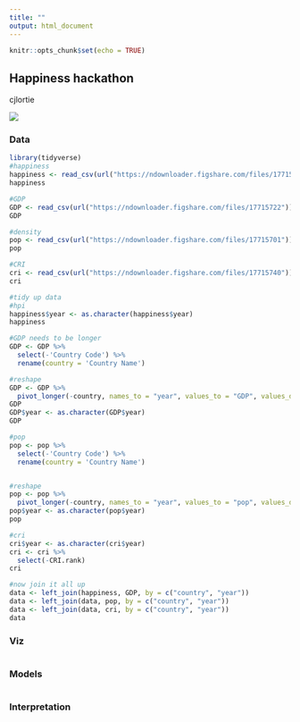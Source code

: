 ```yaml
---
title: ""
output: html_document
---
```


```r
knitr::opts_chunk$set(echo = TRUE)
```

## Happiness hackathon
cjlortie

![](./mr-robot.jpg)  

### Data
```r
library(tidyverse)
#happiness
happiness <- read_csv(url("https://ndownloader.figshare.com/files/17715713"))
happiness

#GDP
GDP <- read_csv(url("https://ndownloader.figshare.com/files/17715722"))
GDP

#density
pop <- read_csv(url("https://ndownloader.figshare.com/files/17715701"))
pop

#CRI
cri <- read_csv(url("https://ndownloader.figshare.com/files/17715740"))
cri

#tidy up data
#hpi
happiness$year <- as.character(happiness$year)
happiness

#GDP needs to be longer
GDP <- GDP %>%
  select(-'Country Code') %>%
  rename(country = 'Country Name')

#reshape
GDP <- GDP %>%
  pivot_longer(-country, names_to = "year", values_to = "GDP", values_drop_na = TRUE)
GDP
GDP$year <- as.character(GDP$year)
GDP

#pop
pop <- pop %>%
  select(-'Country Code') %>%
  rename(country = 'Country Name')


#reshape
pop <- pop %>%
  pivot_longer(-country, names_to = "year", values_to = "pop", values_drop_na = TRUE)
pop$year <- as.character(pop$year)
pop

#cri
cri$year <- as.character(cri$year)
cri <- cri %>%
  select(-CRI.rank)
cri

#now join it all up
data <- left_join(happiness, GDP, by = c("country", "year"))
data <- left_join(data, pop, by = c("country", "year"))
data <- left_join(data, cri, by = c("country", "year"))
data

```


### Viz
```r

```

### Models
```r

```

### Interpretation 


